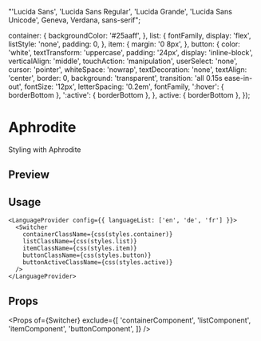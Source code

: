

  "'Lucida Sans', 'Lucida Sans Regular', 'Lucida Grande', 'Lucida Sans Unicode', Geneva, Verdana, sans-serif";

  container: {
    backgroundColor: '#25aaff',
  },
  list: {
    fontFamily,
    display: 'flex',
    listStyle: 'none',
    padding: 0,
  },
  item: {
    margin: '0 8px',
  },
  button: {
    color: 'white',
    textTransform: 'uppercase',
    padding: '24px',
    display: 'inline-block',
    verticalAlign: 'middle',
    touchAction: 'manipulation',
    userSelect: 'none',
    cursor: 'pointer',
    whiteSpace: 'nowrap',
    textDecoration: 'none',
    textAlign: 'center',
    border: 0,
    background: 'transparent',
    transition: 'all 0.15s ease-in-out',
    fontSize: '12px',
    letterSpacing: '0.2em',
    fontFamily,
    ':hover': { borderBottom },
    ':active': { borderBottom },
  },
  active: { borderBottom },
});

<Meta title="Examples/styling/aphrodite" />

# Aphrodite

Styling with Aphrodite

## Preview

<Preview withSource="none">
  <LanguageProvider config={{ languageList: ['en', 'de', 'fr'] }}>
    <Switcher
      containerClassName={css(styles.container)}
      listClassName={css(styles.list)}
      itemClassName={css(styles.item)}
      buttonClassName={css(styles.button)}
      buttonActiveClassName={css(styles.active)}
    />
  </LanguageProvider>
</Preview>

## Usage

```tsx
<LanguageProvider config={{ languageList: ['en', 'de', 'fr'] }}>
  <Switcher
    containerClassName={css(styles.container)}
    listClassName={css(styles.list)}
    itemClassName={css(styles.item)}
    buttonClassName={css(styles.button)}
    buttonActiveClassName={css(styles.active)}
  />
</LanguageProvider>
```

## Props

<Props
  of={Switcher}
  exclude={[
    'containerComponent',
    'listComponent',
    'itemComponent',
    'buttonComponent',
  ]}
/>
